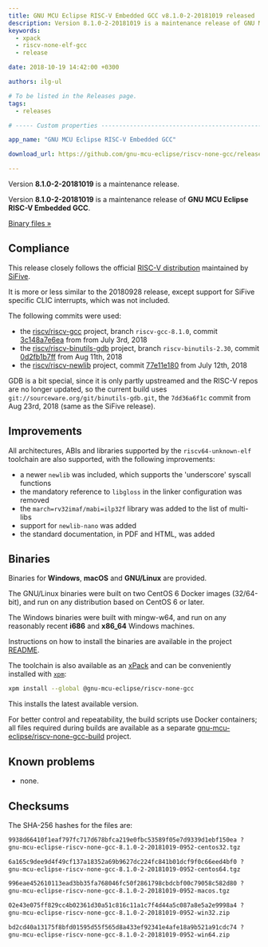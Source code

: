 ```yaml
---
title: GNU MCU Eclipse RISC-V Embedded GCC v8.1.0-2-20181019 released
description: Version 8.1.0-2-20181019 is a maintenance release of GNU MCU Eclipse RISC-V Embedded GCC.
keywords:
  - xpack
  - riscv-none-elf-gcc
  - release

date: 2018-10-19 14:42:00 +0300

authors: ilg-ul

# To be listed in the Releases page.
tags:
  - releases

# ----- Custom properties -----------------------------------------------------

app_name: "GNU MCU Eclipse RISC-V Embedded GCC"

download_url: https://github.com/gnu-mcu-eclipse/riscv-none-gcc/releases/tag/v8.1.0-2-20181019/

---
```


<head><title>{frontMatter.title}</title></head>

Version **8.1.0-2-20181019** is a maintenance release.

<!-- truncate -->

Version **8.1.0-2-20181019** is a maintenance release of **GNU MCU Eclipse
RISC-V Embedded GCC**.

<!-- truncate -->

<p><a href={frontMatter.download_url}>Binary files »</a></p>

## Compliance

This release closely follows the official
[RISC-V distribution](https://github.com/riscv/riscv-gcc) maintained by
[SiFive](https://www.sifive.com).

It is more or less similar to the 20180928 release, except support for
SiFive specific CLIC interrupts, which was not included.

The following commits were used:

- the [riscv/riscv-gcc](https://github.com/riscv/riscv-gcc) project,
branch `riscv-gcc-8.1.0`, commit
[3c148a7e6ea](https://github.com/gnu-mcu-eclipse/riscv-none-gcc/commit/3c148a7e6ea1379e3a8e8b5350ec03a72e5d4137)
from from July 3rd, 2018
- the [riscv/riscv-binutils-gdb](https://github.com/riscv/riscv-binutils-gdb)
project, branch `riscv-binutils-2.30`, commit
[0d2fb1b7ff](https://github.com/gnu-mcu-eclipse/riscv-binutils-gdb/commit/0d2fb1b7ff9b94e40352306f1f8857b863c6f787)
from Aug 11th, 2018
- the [riscv/riscv-newlib](https://github.com/riscv/riscv-newlib) project,
commit [77e11e180](https://github.com/gnu-mcu-eclipse/riscv-newlib/commit/77e11e1800f57cac7f5468b2bd064100a44755d4)
from July 12th, 2018

GDB is a bit special, since it is only partly upstreamed and the RISC-V repos
are no longer updated, so the current build uses
`git://sourceware.org/git/binutils-gdb.git`, the `7dd36a6f1c` commit from
Aug 23rd, 2018 (same as the SiFive release).

## Improvements

All architectures, ABIs and libraries supported by the `riscv64-unknown-elf`
toolchain are also supported, with the following improvements:

* a newer `newlib` was included, which supports the 'underscore' syscall functions
* the mandatory reference to `libgloss` in the linker configuration was removed
* the `march=rv32imaf/mabi=ilp32f` library was added to the list of multi-libs
* support for `newlib-nano` was added
* the standard documentation, in PDF and HTML, was added

## Binaries

Binaries for **Windows**, **macOS** and **GNU/Linux** are provided.

The GNU/Linux binaries were built on two CentOS 6 Docker images (32/64-bit),
and run on any distribution based on CentOS 6 or later.

The Windows binaries were built with mingw-w64, and run on any reasonably
recent **i686** and **x86_64** Windows machines.

Instructions on how to install the binaries are available in the project [README](https://github.com/xpack-dev-tools/riscv-none-embed-gcc-xpack).

The toolchain is also available as an
[xPack](https://www.npmjs.com/package/@gnu-mcu-eclipse/riscv-none-gcc)
and can be conveniently installed with
[`xpm`](https://www.npmjs.com/package/xpm):

```sh
xpm install --global @gnu-mcu-eclipse/riscv-none-gcc
```

This installs the latest available version.

For better control and repeatability, the build scripts use Docker
containers; all files required during builds are available as a separate
[gnu-mcu-eclipse/riscv-none-gcc-build](https://github.com/gnu-mcu-eclipse/riscv-none-gcc-build)
project.

## Known problems

* none.

## Checksums

The SHA-256 hashes for the files are:

```txt
9938d66410f1eaf797fc717d678bfca219e0fbc53589f05e7d9339d1ebf150ea ?
gnu-mcu-eclipse-riscv-none-gcc-8.1.0-2-20181019-0952-centos32.tgz

6a165c9dee9d4f49cf137a18352a69b9627dc224fc841b01dcf9f0c66eed4bf0 ?
gnu-mcu-eclipse-riscv-none-gcc-8.1.0-2-20181019-0952-centos64.tgz

996eae452610113ead3bb35fa768046fc50f2861798cbdcbf00c79058c582d80 ?
gnu-mcu-eclipse-riscv-none-gcc-8.1.0-2-20181019-0952-macos.tgz

02e43e075ff829cc4b02361d30a51c816c11a1c7f4d44a5c087a8e5a2e9998a4 ?
gnu-mcu-eclipse-riscv-none-gcc-8.1.0-2-20181019-0952-win32.zip

bd2cd40a13175f8bfd01595d55f565d8a433ef92341e4afe18a9b521a91cdc74 ?
gnu-mcu-eclipse-riscv-none-gcc-8.1.0-2-20181019-0952-win64.zip
```
